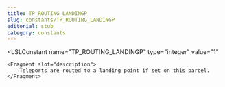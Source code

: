 ```yaml
---
title: TP_ROUTING_LANDINGP
slug: constants/TP_ROUTING_LANDINGP
editorial: stub
category: constants
---
```


<LSLConstant
	name="TP_ROUTING_LANDINGP"
	type="integer"
	value="1"
>
	<Fragment slot="description">
		Teleports are routed to a landing point if set on this parcel.
	</Fragment>
</LSLConstant>
